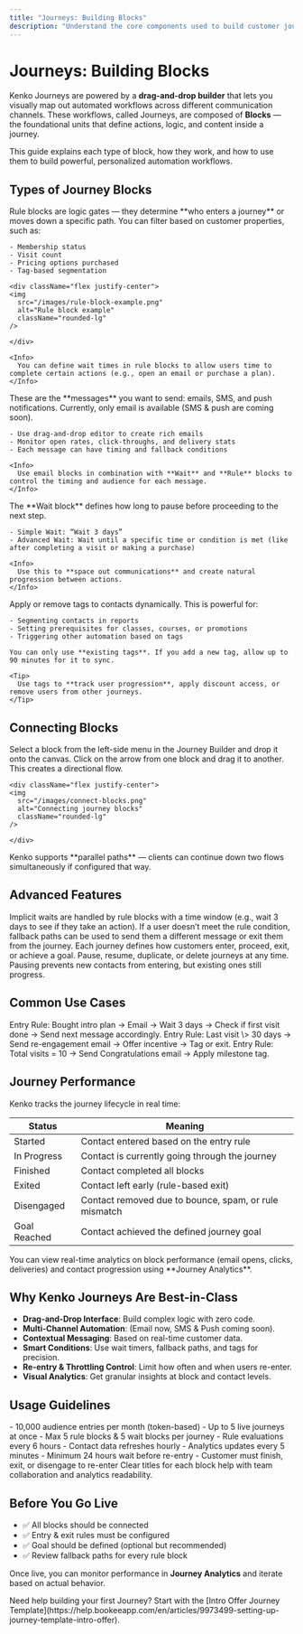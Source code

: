 ```yaml
---
title: "Journeys: Building Blocks"
description: "Understand the core components used to build customer journeys in Kenko, and how to best use each."
---
```


# Journeys: Building Blocks

Kenko Journeys are powered by a **drag-and-drop builder** that lets you visually map out automated workflows across different communication channels. These workflows, called Journeys, are composed of **Blocks** — the foundational units that define actions, logic, and content inside a journey.

This guide explains each type of block, how they work, and how to use them to build powerful, personalized automation workflows.

## Types of Journey Blocks

<AccordionGroup>
  <Accordion title="1. Rule Block" icon="filter">
    Rule blocks are logic gates — they determine **who enters a journey** or moves down a specific path. You can filter based on customer properties, such as:

    - Membership status
    - Visit count
    - Pricing options purchased
    - Tag-based segmentation

    <div className="flex justify-center">
    <img
      src="/images/rule-block-example.png"
      alt="Rule block example"
      className="rounded-lg"
    />

    </div>

    <Info>
      You can define wait times in rule blocks to allow users time to complete certain actions (e.g., open an email or purchase a plan).
    </Info>
  </Accordion>
  <Accordion title="2. Communication Blocks" icon="envelope-open">
    These are the **messages** you want to send: emails, SMS, and push notifications. Currently, only email is available (SMS & push are coming soon).

    - Use drag-and-drop editor to create rich emails
    - Monitor open rates, click-throughs, and delivery stats
    - Each message can have timing and fallback conditions

    <Info>
      Use email blocks in combination with **Wait** and **Rule** blocks to control the timing and audience for each message.
    </Info>
  </Accordion>
  <Accordion title="3. Wait Block" icon="clock">
    The **Wait block** defines how long to pause before proceeding to the next step.

    - Simple Wait: “Wait 3 days”
    - Advanced Wait: Wait until a specific time or condition is met (like after completing a visit or making a purchase)

    <Info>
      Use this to **space out communications** and create natural progression between actions.
    </Info>
  </Accordion>
  <Accordion title="4. Tag Block" icon="tag">
    Apply or remove tags to contacts dynamically. This is powerful for:

    - Segmenting contacts in reports
    - Setting prerequisites for classes, courses, or promotions
    - Triggering other automation based on tags

    You can only use **existing tags**. If you add a new tag, allow up to 90 minutes for it to sync.

    <Tip>
      Use tags to **track user progression**, apply discount access, or remove users from other journeys.
    </Tip>
  </Accordion>
</AccordionGroup>

## Connecting Blocks

<Steps>
  <Step title="Drag & Drop">
    Select a block from the left-side menu in the Journey Builder and drop it onto the canvas.
  </Step>
  <Step title="Connect Blocks">
    Click on the arrow from one block and drag it to another. This creates a directional flow.

    <div className="flex justify-center">
    <img
      src="/images/connect-blocks.png"
      alt="Connecting journey blocks"
      className="rounded-lg"
    />

    </div>
  </Step>
</Steps>

<Info>
  Kenko supports **parallel paths** — clients can continue down two flows simultaneously if configured that way.
</Info>

## Advanced Features

<CardGroup cols="2">
  <Card title="Implicit vs Explicit Waiting" icon="hourglass">
    Implicit waits are handled by rule blocks with a time window (e.g., wait 3 days to see if they take an action).
  </Card>
  <Card title="Fallback Paths" icon="shuffle">
    If a user doesn’t meet the rule condition, fallback paths can be used to send them a different message or exit them from the journey.
  </Card>
  <Card title="Progression Control" icon="route">
    Each journey defines how customers enter, proceed, exit, or achieve a goal.
  </Card>
  <Card title="Special Actions" icon="settings">
    Pause, resume, duplicate, or delete journeys at any time. Pausing prevents new contacts from entering, but existing ones still progress.
  </Card>
</CardGroup>

## Common Use Cases

<CardGroup cols="1">
  <Card title="Intro Offer Follow-up" icon="rocket">
    Entry Rule: Bought intro plan → Email → Wait 3 days → Check if first visit done → Send next message accordingly.
  </Card>
  <Card title="Winback Campaign" icon="ghost">
    Entry Rule: Last visit \> 30 days → Send re-engagement email → Offer incentive → Tag or exit.
  </Card>
  <Card title="Milestone Automation" icon="trophy">
    Entry Rule: Total visits = 10 → Send Congratulations email → Apply milestone tag.
  </Card>
</CardGroup>

## Journey Performance

Kenko tracks the journey lifecycle in real time:

| Status       | Meaning                                               |
| ------------ | ----------------------------------------------------- |
| Started      | Contact entered based on the entry rule               |
| In Progress  | Contact is currently going through the journey        |
| Finished     | Contact completed all blocks                          |
| Exited       | Contact left early (rule-based exit)                  |
| Disengaged   | Contact removed due to bounce, spam, or rule mismatch |
| Goal Reached | Contact achieved the defined journey goal             |

<Info>
  You can view real-time analytics on block performance (email opens, clicks, deliveries) and contact progression using **Journey Analytics**.
</Info>

## Why Kenko Journeys Are Best-in-Class

- **Drag-and-Drop Interface**: Build complex logic with zero code.
- **Multi-Channel Automation**: (Email now, SMS & Push coming soon).
- **Contextual Messaging**: Based on real-time customer data.
- **Smart Conditions**: Use wait timers, fallback paths, and tags for precision.
- **Re-entry & Throttling Control**: Limit how often and when users re-enter.
- **Visual Analytics**: Get granular insights at block and contact levels.

## Usage Guidelines

<AccordionGroup>
  <Accordion title="Limits & Tokens" icon="coins">
    - 10,000 audience entries per month (token-based)
    - Up to 5 live journeys at once
    - Max 5 rule blocks & 5 wait blocks per journey
  </Accordion>
  <Accordion title="Data Refresh & Frequency" icon="rotate">
    - Rule evaluations every 6 hours
    - Contact data refreshes hourly
    - Analytics updates every 5 minutes
  </Accordion>
  <Accordion title="Re-entry & Exit Rules" icon="arrow-right">
    - Minimum 24 hours wait before re-entry
    - Customer must finish, exit, or disengage to re-enter
  </Accordion>
</AccordionGroup>

<Note>
  Clear titles for each block help with team collaboration and analytics readability.
</Note>

## Before You Go Live

- ✅ All blocks should be connected
- ✅ Entry & exit rules must be configured
- ✅ Goal should be defined (optional but recommended)
- ✅ Review fallback paths for every rule block

Once live, you can monitor performance in **Journey Analytics** and iterate based on actual behavior.

<Info>
  Need help building your first Journey? Start with the [Intro Offer Journey Template](https://help.bookeeapp.com/en/articles/9973499-setting-up-journey-template-intro-offer).
</Info>